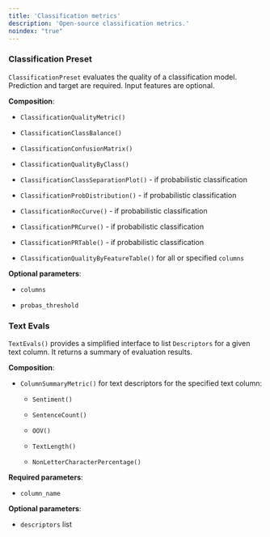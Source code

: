 ```yaml
---
title: 'Classification metrics'
description: 'Open-source classification metrics.'
noindex: "true"
---
```


### Classification Preset

`ClassificationPreset` evaluates the quality of a classification model. Prediction and target are required. Input features are optional.

**Composition**:

* `ClassificationQualityMetric()`

* `ClassificationClassBalance()`

* `ClassificationConfusionMatrix()`

* `ClassificationQualityByClass()`

* `ClassificationClassSeparationPlot()` - if probabilistic classification

* `ClassificationProbDistribution()` - if probabilistic classification

* `ClassificationRocCurve()` - if probabilistic classification

* `ClassificationPRCurve()` - if probabilistic classification

* `ClassificationPRTable()` - if probabilistic classification

* `ClassificationQualityByFeatureTable()` for all or specified `columns`

**Optional parameters**:

* `columns`

* `probas_threshold`

### Text Evals

`TextEvals()` provides a simplified interface to list `Descriptors` for a given text column. It returns a summary of evaluation results.

**Composition**:

* `ColumnSummaryMetric()` for text descriptors for the specified text column:

  * `Sentiment()`

  * `SentenceCount()`

  * `OOV()`

  * `TextLength()`

  * `NonLetterCharacterPercentage()`

**Required parameters**:

* `column_name`

**Optional parameters**:

* `descriptors` list